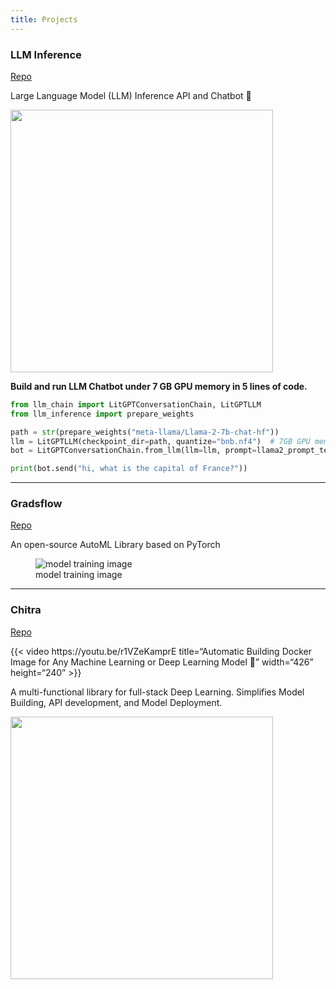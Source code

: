```yaml
---
title: Projects
---
```


### LLM Inference
[Repo](https://github.com/aniketmaurya/llm-inference)

Large Language Model (LLM) Inference API and Chatbot 🦙

![](https://github.com/aniketmaurya/llm-inference/raw/main/assets/llm-inference-min.png){height="420"}

**Build and run LLM Chatbot under 7 GB GPU memory in 5 lines of code.**

```python
from llm_chain import LitGPTConversationChain, LitGPTLLM
from llm_inference import prepare_weights

path = str(prepare_weights("meta-llama/Llama-2-7b-chat-hf"))
llm = LitGPTLLM(checkpoint_dir=path, quantize="bnb.nf4")  # 7GB GPU memory
bot = LitGPTConversationChain.from_llm(llm=llm, prompt=llama2_prompt_template)

print(bot.send("hi, what is the capital of France?"))
```
---

### Gradsflow
[Repo](https://github.com/gradsflow/gradsflow)

An open-source AutoML Library based on PyTorch

![model training image](https://ik.imagekit.io/gradsflow/docs/gf/gradsflow-model-training_B1HZpLFRv8.png)

---


### Chitra
[Repo](https://github.com/aniketmaurya/chitra)

{{< video https://youtu.be/r1VZeKamprE
    title="Automatic Building Docker Image for Any Machine Learning or Deep Learning Model 🐳"
    width="426" height="240"
>}}

A multi-functional library for full-stack Deep Learning. Simplifies Model Building, API development, and Model Deployment.

![](https://ik.imagekit.io/aniket/chitra/chitra-arch_Vw9AdA4aC.svg){height="420"}


